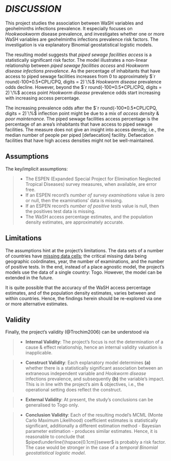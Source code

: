 
# *DISCUSSION* \label{chapter:discussion}

This project studies the association between WaSH variables and geohelminths infections prevalence.  It especially focuses on *Hookwookworm* disease prevalence, and investigates whether one or more WaSH variables are geohelminths infections prevalence risk factors.  The investigation is via explanatory Binomial geostatistical logistic models.

\vspace{10pt}

The resulting model suggests that *piped sewage facilities access* is a statistically significant risk factor.  The model illustrates a non-linear relationship between *piped sewage facilities access* and *Hookworm disease infections prevalence*.  As the percentage of inhabitants that have access to piped sewage facilities increases from $0$ to approximately $`r round(-100*0.5*CPL/CPQ, digits = 2)`\%$ *Hookworm disease* prevalence odds decline.  However, beyond the $`r round(-100*0.5*CPL/CPQ, digits = 2)`\%$ access point *Hookworm disease* prevalence odds start increasing with increasing access percentage.

\vspace{10pt}

The increasing prevalence odds after the $`r round(-100*0.5*CPL/CPQ, digits = 2)`\%$ inflection point might be due to a mix of *access density* & *poor maintenance*.  The piped sewage facilities access percentage is the percentage of an area’s inhabitants that have access to piped sewage facilities. The measure does not give an insight into access density, i.e., the median number of people per piped [defaecation] facility. Defaecation facilities that have high access densities might not be well-maintained.

## Assumptions

\noindent The key/implicit assumptions:

> * The ESPEN (Expanded Special Project for Elimination Neglected Tropical Diseases) survey measures, when available, are error free.\newline
> * If an ESPEN record's *number of survey examinations* value is zero or null, then the examinations' data is missing.\newline
> * If an ESPEN record's *number of positive tests* value is null, then the positives test data is missing.\newline
> * The WaSH access percentage estimates, and the population density estimates, are approximately accurate.\newline


## Limitations

The assumptions hint at the project's limitations.  The data sets of a number of countries have [missing data cells](https://helminthiases.github.io/data/missing.html#missing-spatiotemporal-data); the critical missing data being geographic co&ouml;rdinates, year, the number of examinations, and the number of positive tests.  In the end, instead of a place agnostic model, the project's models use the data of a single country: Togo.  However, the model can be extended in the future.

\vspace{10pt}

It is quite possible that the accuracy of the WaSH access percentage estimates, and of the population density estimates, varies between and within countries.  Hence, the findings herein should be re-explored via one or more alternative estimates.


## Validity

\noindent Finally, the project's validity (@Trochim2006) can be understood via

> * **Internal Validity**: The project's focus is not the determination of a cause & effect relationship, hence an internal validity valuation is inapplicable.

> * **Construct Validity**: Each explanatory model determines **(a)** whether there is a statistically significant association between an extraneous independent variable and *Hookworm disease* infections prevalence, and subsequently **(b)** the variable's impact.  This is in line with the project's aim & objectives, i.e., the operational setting does reflect the construct.

> * **External Validity**: At present, the study's conclusions can be generalised to Togo only.

> * **Conclusion Validity**: Each of the resulting model's MCML (Monte Carlo Maximum Likelihood) coefficient estimates is statistically significant, additionally a different estimation method - Bayesian parameter estimation - produces similar estimates.  Hence, it is reasonable to conclude that $piped\underline{\hspace{0.1cm}}sewer$ is probably a risk factor. The case would be stronger in the case of a *temporal Binomial geostatistical logistic model*.
